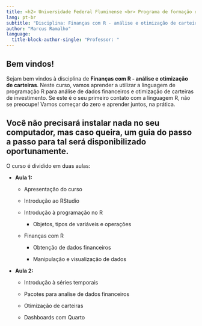 ```yaml
---
title: <h2> Universidade Federal Fluminense <br> Programa de formação de executivos <br> Finanças corporativas e mercado de capitais </h2>
lang: pt-br
subtitle: "Disciplina: Finanças com R - análise e otimização de carteiras"
author: "Marcus Ramalho"
language: 
  title-block-author-single: "Professor: "
---
```


## Bem vindos!

Sejam bem vindos à disciplina de **Finanças com R - análise e otimização de carteiras**. Neste curso, vamos aprender a utilizar a linguagem de programação R para análise de dados financeiros e otimização de carteiras de investimento. Se este é o seu primeiro contato com a linguagem R, não se preocupe! Vamos começar do zero e aprender juntos, na prática.

::: callout-important
## Você não precisará instalar nada no seu computador, mas caso queira, um guia do passo a passo para tal será disponibilizado oportunamente.
:::

O curso é dividido em duas aulas:

-   **Aula 1:**

    -   Apresentação do curso

    -   Introdução ao RStudio

    -   Introdução à programação no R

        -   Objetos, tipos de variáveis e operações

    -   Finanças com R

        -   Obtenção de dados financeiros

        -   Manipulação e visualização de dados

-   **Aula 2:**

    -   Introdução à séries temporais

    -   Pacotes para analise de dados financeiros

    -   Otimização de carteiras

    -   Dashboards com Quarto